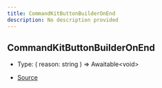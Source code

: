 ```yaml
---
title: CommandKitButtonBuilderOnEnd
description: No description provided
---
```


## CommandKitButtonBuilderOnEnd

- Type: (
  reason: string
) => Awaitable\<void>

- [Source](https://github.com/underctrl-io/commandkit/blob/141d1404ab18a8e659209a0fab65466bf3b6dd85/packages/commandkit/src/components/v1/button/ButtonKit.ts#L44)